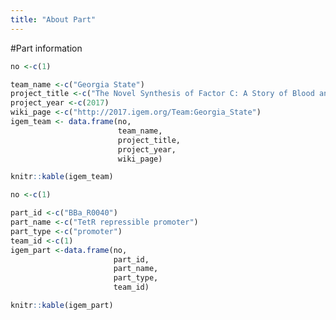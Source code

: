 ```yaml
---
title: "About Part"
---
```


#Part information

```r
no <-c(1)

team_name <-c("Georgia State")
project_title <-c("The Novel Synthesis of Factor C: A Story of Blood and Venom")
project_year <-c(2017)
wiki_page <-c("http://2017.igem.org/Team:Georgia_State")
igem_team <- data.frame(no,
                        team_name,
                        project_title,
                        project_year,
                        wiki_page)

knitr::kable(igem_team)
```

```r
no <-c(1)

part_id <-c("BBa_R0040")
part_name <-c("TetR repressible promoter")
part_type <-c("promoter")
team_id <-c(1)
igem_part <-data.frame(no,
                       part_id,
                       part_name,
                       part_type,
                       team_id)

knitr::kable(igem_part)
```